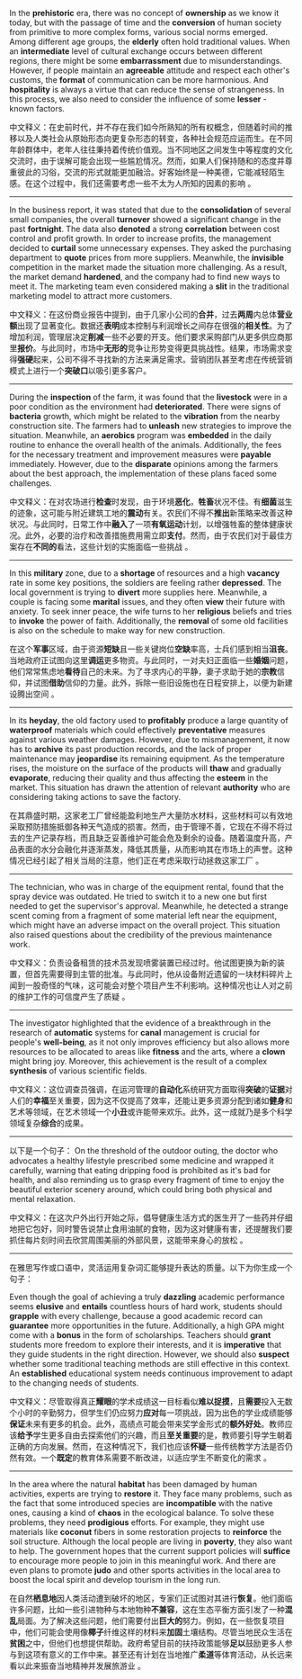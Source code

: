 In the **prehistoric** era, there was no concept of **ownership** as we know it today, but with the passage of time and the **conversion** of human society from primitive to more complex forms, various social norms emerged. Among different age groups, the **elderly** often hold traditional values. When an **intermediate** level of cultural exchange occurs between different regions, there might be some **embarrassment** due to misunderstandings. However, if people maintain an **agreeable** attitude and respect each other's customs, the **format** of communication can be more harmonious. And **hospitality** is always a virtue that can reduce the sense of strangeness. In this process, we also need to consider the influence of some **lesser** - known factors. 

中文释义：在史前时代，并不存在我们如今所熟知的所有权概念，但随着时间的推移以及人类社会从原始形态向更复杂形态的转变，各种社会规范应运而生。在不同年龄群体中，老年人往往秉持着传统价值观。当不同地区之间发生中等程度的文化交流时，由于误解可能会出现一些尴尬情况。然而，如果人们保持随和的态度并尊重彼此的习俗，交流的形式就能更加融洽。好客始终是一种美德，它能减轻陌生感。在这个过程中，我们还需要考虑一些不太为人所知的因素的影响 。 

___

In the business report, it was stated that due to the **consolidation** of several small companies, the overall **turnover** showed a significant change in the past **fortnight**. The data also **denoted** a strong **correlation** between cost control and profit growth. In order to increase profits, the management decided to **curtail** some unnecessary expenses. They asked the purchasing department to **quote** prices from more suppliers. Meanwhile, the **invisible** competition in the market made the situation more challenging. As a result, the market demand **hardened**, and the company had to find new ways to meet it. The marketing team even considered making a **slit** in the traditional marketing model to attract more customers. 

中文释义：在这份商业报告中提到，由于几家小公司的**合并**，过去**两周**内总体**营业额**出现了显著变化。数据还**表明**成本控制与利润增长之间存在很强的**相关性**。为了增加利润，管理层决定**削减**一些不必要的开支。他们要求采购部门从更多供应商那里**报价**。与此同时，市场中**无形的**竞争让形势变得更具挑战性。结果，市场需求变得**强硬**起来，公司不得不寻找新的方法来满足需求。营销团队甚至考虑在传统营销模式上进行一个**突破口**以吸引更多客户。  

___

During the **inspection** of the farm, it was found that the **livestock** were in a poor condition as the environment had **deteriorated**. There were signs of **bacteria** growth, which might be related to the **vibration** from the nearby construction site. The farmers had to **unleash** new strategies to improve the situation. Meanwhile, an **aerobics** program was **embedded** in the daily routine to enhance the overall health of the animals. Additionally, the fees for the necessary treatment and improvement measures were **payable** immediately. However, due to the **disparate** opinions among the farmers about the best approach, the implementation of these plans faced some challenges. 

中文释义：在对农场进行**检查**时发现，由于环境**恶化**，**牲畜**状况不佳。有**细菌**滋生的迹象，这可能与附近建筑工地的**震动**有关。农民们不得不**推出**新策略来改善这种状况。与此同时，日常工作中**融入**了一项**有氧运动**计划，以增强牲畜的整体健康状况。此外，必要的治疗和改善措施费用需立即**支付**。然而，由于农民们对于最佳方案存在**不同的**看法，这些计划的实施面临一些挑战 。  

___

In this **military** zone, due to a **shortage** of resources and a high **vacancy** rate in some key positions, the soldiers are feeling rather **depressed**. The local government is trying to **divert** more supplies here. Meanwhile, a couple is facing some **marital** issues, and they often **view** their future with anxiety. To seek inner peace, the wife turns to her **religious** beliefs and tries to **invoke** the power of faith. Additionally, the **removal** of some old facilities is also on the schedule to make way for new construction. 

在这个**军事**区域，由于资源**短缺**且一些关键岗位**空缺**率高，士兵们感到相当**沮丧**。当地政府正试图向这里**调运**更多物资。与此同时，一对夫妇正面临一些**婚姻**问题，他们常常焦虑地**看待**自己的未来。为了寻求内心的平静，妻子求助于她的**宗教**信仰，并试图**借助**信仰的力量。此外，拆除一些旧设施也在日程安排上，以便为新建设腾出空间 。  

___

In its **heyday**, the old factory used to **profitably** produce a large quantity of **waterproof** materials which could effectively **preventative** measures against various weather damages. However, due to mismanagement, it now has to **archive** its past production records, and the lack of proper maintenance may **jeopardise** its remaining equipment. As the temperature rises, the moisture on the surface of the products will **thaw** and gradually **evaporate**, reducing their quality and thus affecting the **esteem** in the market. This situation has drawn the attention of relevant **authority** who are considering taking actions to save the factory. 

在其鼎盛时期，这家老工厂曾经能盈利地生产大量防水材料，这些材料可以有效地采取预防措施抵御各种天气造成的损害。然而，由于管理不善，它现在不得不将过去的生产记录存档，而且缺乏妥善维护可能会危及剩余的设备。随着温度升高，产品表面的水分会融化并逐渐蒸发，降低其质量，从而影响其在市场上的声誉。这种情况已经引起了相关当局的注意，他们正在考虑采取行动拯救这家工厂 。  

___

The technician, who was in charge of the equipment rental, found that the spray device was outdated. He tried to switch it to a new one but first needed to get the supervisor's approval. Meanwhile, he detected a strange scent coming from a fragment of some material left near the equipment, which might have an adverse impact on the overall project. This situation also raised questions about the credibility of the previous maintenance work. 

中文释义：负责设备租赁的技术员发现喷雾装置已经过时。他试图更换为新的装置，但首先需要得到主管的批准。与此同时，他从设备附近遗留的一块材料碎片上闻到一股奇怪的气味，这可能会对整个项目产生不利影响。这种情况也让人对之前的维护工作的可信度产生了质疑 。  

___

The investigator highlighted that the evidence of a breakthrough in the research of **automatic** systems for **canal** management is crucial for people's **well-being**, as it not only improves efficiency but also allows more resources to be allocated to areas like **fitness** and the arts, where a **clown** might bring joy. Moreover, this achievement is the result of a complex **synthesis** of various scientific fields. 

中文释义：这位调查员强调，在运河管理的**自动化**系统研究方面取得**突破**的**证据**对人们的**幸福**至关重要，因为这不仅提高了效率，还能让更多资源分配到诸如**健身**和艺术等领域，在艺术领域一个**小丑**或许能带来欢乐。此外，这一成就乃是多个科学领域复杂**综合**的成果。  

___

以下是一个句子：
On the threshold of the outdoor outing, the doctor who advocates a healthy lifestyle prescribed some medicine and wrapped it carefully, warning that eating dripping food is prohibited as it's bad for health, and also reminding us to grasp every fragment of time to enjoy the beautiful exterior scenery around, which could bring both physical and mental relaxation. 

中文释义：在这次户外出行开始之际，倡导健康生活方式的医生开了一些药并仔细地把它包好，同时警告说禁止食用油腻的食物，因为这对健康有害，还提醒我们要抓住每片刻时间去欣赏周围美丽的外部风景，这能带来身心的放松 。  

___

在雅思写作或口语中，灵活运用复杂词汇能够提升表达的质量。以下为你生成一个句子：

Even though the goal of achieving a truly **dazzling** academic performance seems **elusive** and **entails** countless hours of hard work, students should **grapple** with every challenge, because a good academic record can **guarantee** more opportunities in the future. Additionally, a high GPA might come with a **bonus** in the form of scholarships. Teachers should **grant** students more freedom to explore their interests, and it is **imperative** that they guide students in the right direction. However, we should also **suspect** whether some traditional teaching methods are still effective in this context. An **established** educational system needs continuous improvement to adapt to the changing needs of students. 

中文释义：尽管取得真正**耀眼**的学术成绩这一目标看似**难以捉摸**，且**需要**投入无数个小时的辛勤努力，但学生们仍应努力**应对**每一项挑战，因为出色的学业成绩能够**保证**未来有更多的机会。此外，高绩点可能会带来奖学金形式的**额外好处**。教师应该**给予**学生更多自由去探索他们的兴趣，而且**至关重要**的是，教师要引导学生朝着正确的方向发展。然而，在这种情况下，我们也应该**怀疑**一些传统教学方法是否仍然有效。一个**既定**的教育体系需要不断改进，以适应学生不断变化的需求 。 

___

In the area where the natural **habitat** has been damaged by human activities, experts are trying to **restore** it. They face many problems, such as the fact that some introduced species are **incompatible** with the native ones, causing a kind of **chaos** in the ecological balance. To solve these problems, they need **prodigious** efforts. For example, they might use materials like **coconut** fibers in some restoration projects to **reinforce** the soil structure. Although the local people are living in **poverty**, they also want to help. The government hopes that the current support policies will **suffice** to encourage more people to join in this meaningful work. And there are even plans to promote **judo** and other sports activities in the local area to boost the local spirit and develop tourism in the long run. 

在自然**栖息地**因人类活动遭到破坏的地区，专家们正试图对其进行**恢复**。他们面临许多问题，比如一些引进物种与本地物种**不兼容**，这在生态平衡方面引发了一种**混乱**局面。为了解决这些问题，他们需要付出**巨大的**努力。例如，在一些恢复项目中，他们可能会使用像**椰子**纤维这样的材料来**加固**土壤结构。尽管当地民众生活在**贫困**之中，但他们也想提供帮助。政府希望目前的扶持政策能够**足以**鼓励更多人参与到这项有意义的工作中来。甚至还有计划在当地推广**柔道**等体育活动，从长远来看以此来振奋当地精神并发展旅游业 。  